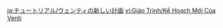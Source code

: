 {{Tutorial
|title    = Venti's New Plan
|about    = Venti's New Plan
|image1   = Tutorial Venti's New Plan 1.png
|text1    = To quickly advance the time of day, open the {{Color|help|[[Paimon Menu]]}}.
|image2   = Tutorial Venti's New Plan 2.png
|text2    = Enter the {{Color|help|Time Menu}}.
|image3   = Tutorial Venti's New Plan 3.png
|text3    = Move the {{Color|help|hand}} to the time you want to wait until and press Confirm
}}
<noinclude>
<!-- interwikis -->
[[ja:チュートリアル/ウェンティの新しい計画]]
[[vi:Giáo Trình/Kế Hoạch Mới Của Venti]]
</noinclude>